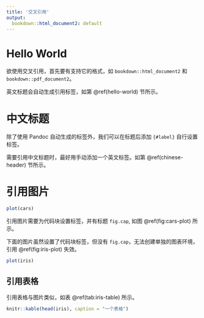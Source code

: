 ```yaml
---
title: '交叉引用'
output: 
  bookdown::html_document2: default 
---
```




# Hello World 

欲使用交叉引用，首先要有支持它的格式，如 `bookdown::html_document2` 和 `bookdown::pdf_document2`。

英文标题会自动生成引用标签，如第 \@ref(hello-world) 节所示。

# 中文标题 {#chinese-header}

除了使用 Pandoc 自动生成的标签外，我们可以在标题后添加 `{#label}` 自行设置标签。

需要引用中文标题时，最好用手动添加一个英文标签。如第 \@ref(chinese-header) 节所示。

# 引用图片

```r
plot(cars)
```

引用图片需要为代码块设置标签，并有标题 `fig.cap`, 如图 \@ref(fig:cars-plot) 所示。

下面的图片虽然设置了代码块标签，但没有 `fig.cap`，无法创建单独的图表环境，引用 \@ref(fig:iris-plot) 失效。

```r
plot(iris)
```

## 引用表格


引用表格与图片类似，如表 \@ref(tab:iris-table) 所示。
 
```r
knitr::kable(head(iris), caption = "一个表格")
```


